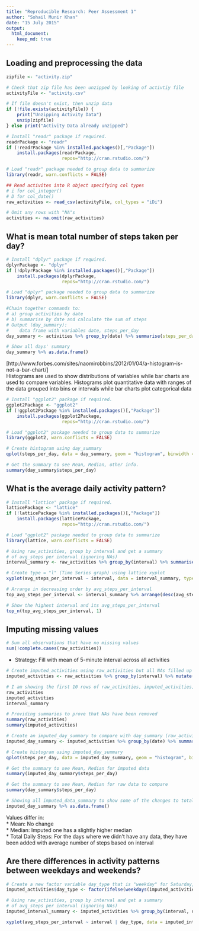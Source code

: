 ```yaml
---
title: "Reproducible Research: Peer Assessment 1"
author: "Sohail Munir Khan"
date: "15 July 2015"
output: 
  html_document:
    keep_md: true
---
```



## Loading and preprocessing the data
```r
zipfile <- "activity.zip"

# Check that zip file has been unzipped by looking of activtiy file
activityFile <- "activity.csv"

# If file doesn't exist, then unzip data
if (!file.exists(activityFile)) {
    print("Unzipping Activity Data")
    unzip(zipfile)
} else print("Activity Data already unzipped")

# Install "readr" package if required.
readrPackage <- "readr"
if (!readrPackage %in% installed.packages()[,"Package"])
    install.packages(readrPackage, 
                     repos="http://cran.rstudio.com/")

# Load "readr" package needed to group data to summarize
library(readr, warn.conflicts = FALSE)

## Read activites into R object specifying col types
# i for col_integer()
# D for col_date()
raw_activities <- read_csv(activityFile, col_types = "iDi")

# Omit any rows with "NA"s
activities <- na.omit(raw_activities)
```


## What is mean total number of steps taken per day?
```r
# Install "dplyr" package if required.
dplyrPackage <- "dplyr"
if (!dplyrPackage %in% installed.packages()[,"Package"])
    install.packages(dplyrPackage, 
                     repos="http://cran.rstudio.com/")

# Load "dplyr" package needed to group data to summarize
library(dplyr, warn.conflicts = FALSE)

#Chain together commands to:
# a) group activities by date
# b) summarise by date and calculate the sum of steps
# Output (day_summary): 
#    data frame with variables date, steps_per_day
day_summary <- activities %>% group_by(date) %>% summarise(steps_per_day = sum(steps))

# Show all days' summary
day_summary %>% as.data.frame()
```

[http://www.forbes.com/sites/naomirobbins/2012/01/04/a-histogram-is-not-a-bar-chart/]  
Histograms are used to show distributions of variables while bar charts are used to compare variables. Histograms plot quantitative data with ranges of the data grouped into bins or intervals while bar charts plot categorical data

```r
# Install "ggplot2" package if required.
ggplot2Package <- "ggplot2"
if (!ggplot2Package %in% installed.packages()[,"Package"])
    install.packages(ggplot2Package, 
                     repos="http://cran.rstudio.com/")

# Load "ggplot2" package needed to group data to summarize
library(ggplot2, warn.conflicts = FALSE)

# Create histogram using day_summary
qplot(steps_per_day, data = day_summary, geom = "histogram", binwidth = 5000, main = "Histogram for Steps per Day", xlab = "Steps Per Day", ylab = "Count", fill = I("blue"), col = I("red"), alpha = I(.2))

# Get the summary to see Mean, Median, other info.
summary(day_summary$steps_per_day)
```


## What is the average daily activity pattern?
```r
# Install "lattice" package if required.
latticePackage <- "lattice"
if (!latticePackage %in% installed.packages()[,"Package"])
    install.packages(latticePackage, 
                     repos="http://cran.rstudio.com/")

# Load "ggplot2" package needed to group data to summarize
library(lattice, warn.conflicts = FALSE)

# Using raw_activities, group by interval and get a summary 
# of avg_steps per interval (ignoring NAs)
interval_summary <- raw_activities %>% group_by(interval) %>% summarise(avg_steps_per_interval = mean(steps, na.rm = TRUE))

# Create type = "l" (Time Series graph) using lattice xyplot
xyplot(avg_steps_per_interval ~ interval, data = interval_summary, type = "l", main = "Time Series for Steps per Interval", xlab = "Day Interval", ylab = "Avg Steps", col = I("red"), alpha = I(.8))

# Arrange in decreasing order by avg_steps_per_interval
top_avg_steps_per_interval <- interval_summary %>% arrange(desc(avg_steps_per_interval))

# Show the highest interval and its avg_steps_per_interval
top_n(top_avg_steps_per_interval, 1)
```


## Imputing missing values
```r
# Sum all observations that have no missing values
sum(!complete.cases(raw_activities))
```

* Strategy: Fill with mean of 5-minute interval across all activities

```r
# Create imputed_activities using raw_activities but all NAs filled up by first grouping by interval and using the mean of interval to fill when steps is NA
imputed_activities <- raw_activities %>% group_by(interval) %>% mutate(steps = ifelse(is.na(steps), mean(steps, na.rm = TRUE), steps))

# I am showing the first 10 rows of raw_activities, imputed_activities, interval_summary (we filled the same values) to confirm that we filled the correct values
raw_activities
imputed_activities
interval_summary

# Providing summaries to prove that NAs have been removed
summary(raw_activities)
summary(imputed_activities)

# Create an imputed_day_summary to compare with day_summary (raw_activities)
imputed_day_summary <- imputed_activities %>% group_by(date) %>% summarise(steps_per_day = sum(steps))

# Create histogram using imputed_day_summary
qplot(steps_per_day, data = imputed_day_summary, geom = "histogram", binwidth = 5000, main = "Histogram for Steps per Day (with imputed data for NAs)", xlab = "Steps Per Day (with imputed data far NAs)", ylab = "Count", fill = I("blue"), col = I("red"), alpha = I(.2))

# Get the summary to see Mean, Median for imputed data
summary(imputed_day_summary$steps_per_day)

# Get the summary to see Mean, Median for raw data to compare
summary(day_summary$steps_per_day)

# Showing all imputed_data_summary to show some of the changes to total daily number of steps
imputed_day_summary %>% as.data.frame()
```
Values differ in:  
* Mean: No change  
* Median: Imputed one has a slightly higher median  
* Total Daily Steps: For the days where we didn't have any data, they have been added with average number of steps based on interval

## Are there differences in activity patterns between weekdays and weekends?
```r
# Create a new factor variable day_type that is "weekday" for Saturday,Sunday and "weekend" otherwise
imputed_activities$day_type <- factor(ifelse(weekdays(imputed_activities$date) %in% c("Satuday", "Sunday"), "weekend", "weekday"))

# Using raw_activities, group by interval and get a summary 
# of avg_steps per interval (ignoring NAs)
imputed_interval_summary <- imputed_activities %>% group_by(interval, day_type) %>% summarise(avg_steps_per_interval = mean(steps, na.rm = TRUE))

xyplot(avg_steps_per_interval ~ interval | day_type, data = imputed_interval_summary, layout = c(1,2), type = "l", main = "Time Series for Steps per Interval", xlab = "Day Interval", ylab = "Avg Steps", col = I("red"), alpha = I(.8))
```
